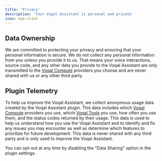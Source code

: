 ```yaml
---
title: 'Privacy'
description: 'Your Voqal Assistant is personal and private'
icon: eye-slash
---
```


## Data Ownership

We are committed to protecting your privacy and ensuring that your
personal information is secure. We do not collect any personal information from you unless you provide it to us.
That means your voice interactions, source code, and any other data you provide to the Voqal Assistant are only
transmitted to the [Voqal Compute](/compute/overview) providers you choose and are never shared with us or any other third party.

## Plugin Telemetry

To help us improve the Voqal Assistant, we collect anonymous usage data created by the Voqal Assistant plugin. This
data includes which [Voqal Compute](/compute/overview) providers you use, which [Voqal Tools](/tools/overview) you use, how often you use them,
and the status codes returned by their usage.
This data is used to help us understand how you use the Voqal Assistant and to identify and fix any issues you may
encounter as well as determine which features to prioritize for future development. This data is never shared with
any third party and is only used to improve the Voqal Assistant.

You can opt-out at any time by disabling the "Data Sharing" option in the plugin settings.
